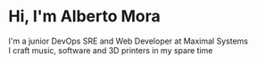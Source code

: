 # Hi, I'm Alberto Mora

I'm a junior DevOps SRE and Web Developer at Maximal Systems  
I craft music, software and 3D printers in my spare time